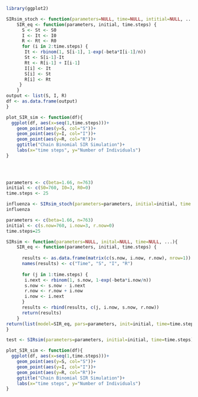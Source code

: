```r
library(ggplot2)

SIRsim_stoch <- function(parameters=NULL, time=NULL, intitial=NULL, ...){
    SIR_eq <- function(parameters, initial, time.steps) {
      S <- St <- S0
      I <- It <- I0
      R <- Rt <- R0
      for (i in 2:time.steps) {
       It <- rbinom(1, S[i-1], 1-exp(-beta*I[i-1]/n))
       St <- S[i-1]-It
       Rt <- R[i-1] + I[i-1]
       I[i] <- It
       S[i] <- St
       R[i] <- Rt
     }
    }
output <- list(S, I, R)
df <- as.data.frame(output)
}

plot_SIR_sim <- function(df){
  ggplot(df, aes(x=seq(1,time.steps)))+
    geom_point(aes(y=S, col="S"))+
    geom_point(aes(y=I, col="I"))+
    geom_point(aes(y=R, col="R"))+
    ggtitle("Chain Binomial SIR Simulation")+
    labs(x="time steps", y="Number of Individuals")
}

  
  

```

```r
parameters <- c(beta=1.66, n=763)
initial <- c(S0=760, I0=3, R0=0)
time.steps <- 25

influenza <- SIRsim_stoch(parameters=parameters, initial=initial, time.steps=time.steps)
influenza
```


```r
parameters <- c(beta=1.66, n=763)
initial <- c(s.now=760, i.now=3, r.now=0)
time.steps=25

SIRsim <- function(parameters=NULL, inital=NULL, time=NULL, ...){
    SIR_eq <- function(parameters, initial, time.steps) {
      
      results <- as.data.frame(matrix(c(s.now, i.now, r.now), nrow=1))
      names(results) <- c("Time", "S", "I", "R")
      
      for (j in 1:time.steps) {
       i.next <- rbinom(1, s.now, 1-exp(-beta*i.now/n))
       s.now <- s.now - i.next
       r.now <- r.now + i.now
       i.now <- i.next
      }
      results <- rbind(results, c(j, i.now, s.now, r.now))
      return(results)
    }
return(list(model=SIR_eq, pars=parameters, init=initial, time=time.steps, results=results))
}

test <- SIRsim(parameters=parameters, initial=initial, time=time.steps)

plot_SIR_sim <- function(df){
  ggplot(df, aes(x=seq(1,time.steps)))+
    geom_point(aes(y=S, col="S"))+
    geom_point(aes(y=I, col="I"))+
    geom_point(aes(y=R, col="R"))+
    ggtitle("Chain Binomial SIR Simulation")+
    labs(x="time steps", y="Number of Individuals")
}


```


